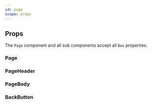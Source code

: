 ```yaml
---
id: page
scope: props
---
```


## Props

The `Page` component and all sub components accept all `Box` properties.

### Page

<PropsTable of="PageOptions" />

### PageHeader

<PropsTable of="PageHeader" />

### PageBody

<PropsTable of="PageBody" />

### BackButton

<PropsTable of="BackButton" />
